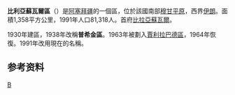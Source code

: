 
{{Infobox settlement
| other_name                   = Bilasuvar District
| type = [[阿塞拜疆行政区划|区]]
| image_map              = Bilasuvar District in Azerbaijan 2021.svg
| map_caption = 在阿塞拜疆的位置
| parts_type             = 定居点<ref name="preslib">{{cite web |url=https://files.preslib.az/projects/azerbaijan/gl2.pdf |title=İnzibati-ərazi vahidləri |author=<!--Not stated--> |date= |website=preslib.az |publisher= |access-date=28 February 2021 |quote=}}</ref>
| parts = 26
| established_title      = 建立
| established_date       = 1930-08-08
| subdivision_type = [[国家|国家]]
| subdivision_name       = {{flag|Azerbaijan}}
| subdivision_type1      = [[阿塞拜疆行政区划|经济区]]
| subdivision_name1      = {{tsl|en|Aran Economic Region||Aran}}
| population_as_of       = {{tsl|en|Census in Azerbaijan||2020}}
| population_total       = 105100
| population_footnotes   = <ref name="statgov">{{cite web |url=https://www.stat.gov.az/source/demoqraphy/ap/az/population_2020.zip |title=Population of Azerbaijan |author=<!--Not stated--> |date= |website=stat.gov.az |publisher=[[阿塞拜疆国家统计委员会|State Statistics Committee]] |access-date=22 February 2021 |quote=}}</ref>
| area_total_km2         = 1360
| population_density_km2 = auto
| postal_code            = 1300
| seat_type = 首府
| seat                   = [[比拉亞蘇瓦爾|比拉亞蘇瓦爾]]
| timezone = [[阿塞拜疆标准时间|AZT]]
| utc_offset             = +4
| website                = {{URL|bilesuvar-ih.gov.az}}
}}
'''比利亞蘇瓦爾區'''（{{lang-az|Biləsuvar rayonu}}）是[[阿塞拜疆|阿塞拜疆]]的一個區，位於該國南部[[穆甘平原|穆甘平原]]，西界[[伊朗|伊朗]]。面積1,358平方公里，1991年人口81,318人。首府[[比拉亞蘇瓦爾|比拉亞蘇瓦爾]]。

1930年建區，1938年改稱'''普希金區'''。1963年被劃入[[賈利拉巴德區|賈利拉巴德區]]，1964年恢復。1991年改用現在的名稱。

==参考资料==
{{refs}}

{{coord|display=title}}
{{亞塞拜然行政區劃}}
{{Authority control}}

[[Category:阿塞拜疆行政區劃|B]]
{{Azerbaijan-geo-stub}}